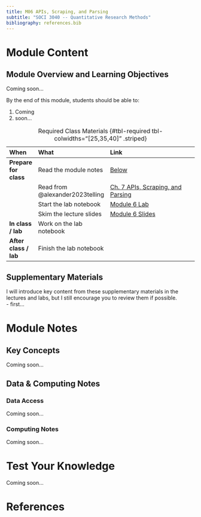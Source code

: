 ```yaml
---
title: M06 APIs, Scraping, and Parsing
subtitle: "SOCI 3040 -- Quantitative Research Methods"
bibliography: references.bib
---
```


# Module Content

::: {.callout-tip}
## Module Overview and Learning Objectives

Coming soon...

By the end of this module, students should be able to:

1. Coming
2. soon...
:::

| When                  | What                            | Link                                                                                   |
|:----------------------|:--------------------------------|:---------------------------------------------------------------------------------------|
| **Prepare for class** | Read the module notes           | [Below](#lecture-notes)                                                                 |
|                       | Read from @alexander2023telling | [Ch. 7 APIs, Scraping, and Parsing](https://tellingstorieswithdata.com/07-gather.html) |
|                       | Start the lab notebook          | [Module 6 Lab](../labs/lab-week-06/index.qmd)                                          |
|                       | Skim the lecture slides         | [Module 6 Slides](../slides/slides-week-06.qmd)                                        |
| **In class / lab**    | Work on the lab notebook        |                                                                                        |
| **After class / lab** | Finish the lab notebook         |                                                                                        |

: Required Class Materials {#tbl-required tbl-colwidths="[25,35,40]" .striped}

::: {.callout-note collapse="true"}
## Supplementary Materials
I will introduce key content from these supplementary materials in the lectures and labs, but I still encourage you to review them if possible.
<br>
- first... 
:::

# Module Notes

## Key Concepts

Coming soon...

## Data & Computing Notes

### Data Access

Coming soon...

### Computing Notes

Coming soon...

# Test Your Knowledge

Coming soon...

# References